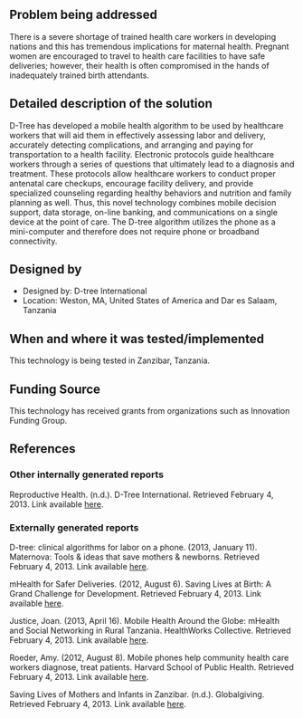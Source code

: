 {{Medical Device
|Health Topic=Maternal mortality 
|Classification=Preventative
|Scope=Prototype
|Location=Africa, Asia, South America
|Image=Dtree.jpg
}}
<!-- Please make sure to use the format provided below for consistency between all devices. -->
==Problem being addressed==
There is a severe shortage of trained health care workers in developing nations and this has tremendous implications for maternal health.  Pregnant women are encouraged to travel to health care facilities to have safe deliveries; however, their health is often compromised in the hands of inadequately trained birth attendants. 

==Detailed description of the solution==
D-Tree has developed a mobile health algorithm to be used by healthcare workers that will aid them in effectively assessing labor and delivery, accurately detecting complications, and arranging and paying for transportation to a health facility.  Electronic protocols guide healthcare workers through a series of questions that ultimately lead to a diagnosis and treatment.  These protocols allow healthcare workers to conduct proper antenatal care checkups, encourage facility delivery, and provide specialized counseling regarding healthy behaviors and nutrition and family planning as well.  Thus, this novel technology combines mobile decision support, data storage, on-line banking, and communications on a single device at the point of care.  The D-tree algorithm utilizes the phone as a mini-computer and therefore does not require phone or broadband connectivity. 

==Designed by==
*Designed by: D-tree International
*Location: Weston, MA, United States of America and Dar es Salaam, Tanzania

==When and where it was tested/implemented ==
This technology is being tested in Zanzibar, Tanzania.

==Funding Source==
This technology has received grants from organizations such as Innovation Funding Group.

==References==
===Other internally generated reports===
Reproductive Health. (n.d.). D-Tree International. Retrieved February 4, 2013. Link available [http://www.d-tree.org/our-projects/reproductive-health/ here].

===Externally generated reports===
D-tree: clinical algorithms for labor on a phone. (2013, January 11). Maternova: Tools & ideas that save mothers & newborns. Retrieved February 4, 2013. Link available [http://maternova.net/health-innovations/d-tree-clinical-algorithims-labor-phone here].

mHealth for Safer Deliveries. (2012, August 6). Saving Lives at Birth: A Grand Challenge for Development.  Retrieved February 4, 2013. Link available [http://savinglivesatbirth.net/summaries/171 here].

Justice, Joan. (2013, April 16). Mobile Health Around the Globe: mHealth and Social Networking in Rural Tanzania.  HealthWorks Collective. Retrieved February 4, 2013. Link available [http://healthworkscollective.com/joan-justice/31134/mobile-health-around-globe-tanzania-and-d-tree here].

Roeder, Amy. (2012, August 8). Mobile phones help community health care workers diagnose, treat patients.  Harvard School of Public Health. Retrieved February 4, 2013. Link available [http://www.hsph.harvard.edu/news/features/hot-topics-2012-mitchell-mhealth-html/ here].

Saving Lives of Mothers and Infants in Zanzibar. (n.d.). Globalgiving. Retrieved February 4, 2013. Link available [http://www.globalgiving.org/projects/safedelivery/ here].

<!-- Add relevant categories, such as [[Category:HIV]] or [[Category:Malaria]] below this line -->